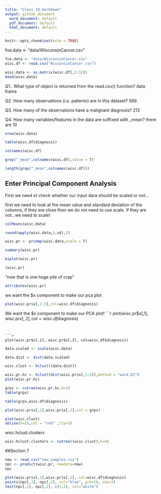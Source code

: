 ```yaml
---
title: "Class_10_markdown"
output: github_document
  word_document: default
  pdf_document: default
  html_document: default
---
```


```r
knitr::opts_chunk$set(echo = TRUE)
```

fna.data <- "data/WisconsinCancer.csv"
```r
fna.data <- "data/WisconsinCancer.csv"
wisc.df <- read.csv("WisconsinCancer.csv")


```

```r
wisc.data <- as.matrix(wisc.df[,3:32])
head(wisc.data)
```


Q1.. What type of object is returned from the read.csv() function? 
data frame

Q2. How many observations (i.e. patients) are in this dataset? 
569

Q3. How many of the observations have a malignant diagnosis? 
 212
 
Q4. How many variables/features in the data are suffixed with _mean? 
 there are 10

```r
nrow(wisc.data)
```
```r
table(wisc.df$diagnosis)
```

```r
colnames(wisc.df)
```

```r
grep("_mean",colnames(wisc.df),value = T)
```


```r
length(grep("_mean",colnames(wisc.df)))
```

## Enter Principal Component Analysis

First we need ot check whether our input dara should be scaled or not...

first we need to look at the mean value and standard deviation of the columns, if they are close then we do not need to use scale. If they are not...we need to scale!


```r
colMeans(wisc.data)
```


```r
round(apply(wisc.data,2,sd),2)
```


```r
wisc.pr <- prcomp(wisc.data,scale = T)
```

```r
summary(wisc.pr)
```

```r
biplot(wisc.pr)
```
```r
(wisc.pr)
```

"now that is one huge pile of crap"

```r
attributes(wisc.pr)
```

we want the $x component to make our pca plot

```r
plot(wisc.pr$x[,1:2],col=wisc.df$diagnosis)
```

We want the $x component to make our PCA plot!
```r
plot(wisc.pr$x[,1], wisc.pr$x[,2], col=wisc.df$diagnosis)
```


```r
plot(wisc.pr$x[,1], wisc.pr$x[,3], col=wisc.df$diagnosis)
```



```r
data.scaled <- scale(wisc.data)
```

```r
data.dist <- dist(data.scaled)
```

```r
wisc.clust <- hclust((data.dist))
```

```r
wisc.pr.hc <- hclust(dist(wisc.pr$x[,1:3]),method = "ward.D2")
plot(wisc.pr.hc)
```


```r
grps <- cutree(wisc.pr.hc,k=2)
table(grps)
```


```r
table(grps,wisc.df$diagnosis)
```



```r
plot(wisc.pr$x[,1],wisc.pr$x[,2],col = grps)
```





```r
plot(wisc.clust)
abline(h=19,col = "red" ,lty=2)
```


wisc.hclust.clusters 
```r
wisc.hclust.clusters <- cutree((wisc.clust),k=4)
```






##Section 7

```r
new <- read.csv("new_samples.csv")
npc <- predict(wisc.pr, newdata=new)
npc
```


```r
plot(wisc.pr$x[,1],wisc.pr$x[,2], col=wisc.df$diagnosis)
points(npc[,1], npc[,2], col="blue", pch=16, cex=3)
text(npc[,1], npc[,2], c(1,2), col="white")
```


